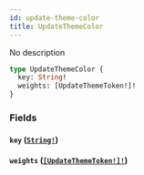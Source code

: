 ```yaml
---
id: update-theme-color
title: UpdateThemeColor
---
```


No description

```graphql
type UpdateThemeColor {
  key: String!
  weights: [UpdateThemeToken!]!
}
```

### Fields

#### `key` ([`String!`](/docs/graphql/scalars/string))

#### `weights` ([`[UpdateThemeToken!]!`](/docs/graphql/inputs/update-theme-token))
